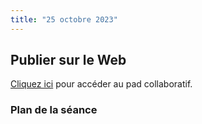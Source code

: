 ```yaml
---
title: "25 octobre 2023"
---
```


## Publier sur le Web

::: {.callout-note}

[Cliquez ici](https://demo.hedgedoc.org/qrq4-YijQkmZkcmS2hS4oA#) pour accéder au pad collaboratif.

:::

### Plan de la séance